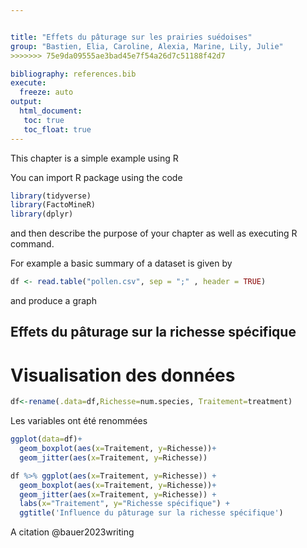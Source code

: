 ```yaml
---


title: "Effets du pâturage sur les prairies suédoises"
group: "Bastien, Elia, Caroline, Alexia, Marine, Lily, Julie" 
>>>>>>> 75e9da09555ae3bad45e7f54a26d7c51188f42d7

bibliography: references.bib
execute: 
  freeze: auto
output: 
  html_document:
   toc: true
   toc_float: true
---
```


This chapter is a simple example using R

You can import R package using the code

```r
library(tidyverse)
library(FactoMineR)
library(dplyr)
```


and then describe the purpose of your chapter as well as executing R command.


For example a basic summary of a dataset is given by 

```r
df <- read.table("pollen.csv", sep = ";" , header = TRUE)
```

and produce a graph

## Effets du pâturage sur la richesse spécifique 

# Visualisation des données 

```r
df<-rename(.data=df,Richesse=num.species, Traitement=treatment)
```
Les variables ont été renommées

```r
ggplot(data=df)+
  geom_boxplot(aes(x=Traitement, y=Richesse))+
  geom_jitter(aes(x=Traitement, y=Richesse))
```


```r
df %>% ggplot(aes(x=Traitement, y=Richesse)) +
  geom_boxplot(aes(x=Traitement, y=Richesse))+
  geom_jitter(aes(x=Traitement, y=Richesse)) +
  labs(x="Traitement", y="Richesse spécifique") +
  ggtitle('Influence du pâturage sur la richesse spécifique')
```


A citation @bauer2023writing
